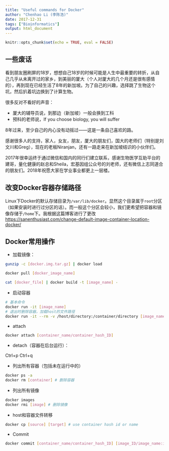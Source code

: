 ```yaml
---
title: "Useful commands for Docker"
author: "Chenhao Li (李陈浩)"
date: 2017-12-31
tags: ["Bioinformatics"]
output: html_document
---
```


```r
knitr::opts_chunk$set(echo = TRUE, eval = FALSE)
```
## 一些废话

看到朋友圈刷屏的18岁，想想自己18岁的时候可能是人生中最重要的转折，从自己几乎从未离开过的家乡，到美丽的厦大（个人对厦大的几个月还是很有感情的），再到现在已经生活了8年的新加坡。为了自己的兴趣，选择跳了生物这个坑，然后扒着坑边换到了计算生物。

很多反对不看好的声音：

- 厦大的辅导员说，到那边（新加坡）一般会换到工科
- 预科的老师说，If you choose biology, you will suffer

8年过来，至少自己的内心没有动摇过——这是一条自己喜欢的路。

感谢很多人的支持，家人，女友，朋友，厦大的朋友们，国大的老师们（特别是刘文川和Greg），现在的老板Niranjan，还有一路走来在新加坡结识的小伙伴们。

2017年很幸运终于通过微信和国内的同行们建立联系，感谢生物医学互助平台的建哥，量化健康的赵总和Sheila，宏基因组公众号的刘老师，还有微信上志同道合的朋友们。2018年祝愿大家在学业事业都更上一层楼。

<!--more-->

## 改变Docker容器存储路径

Linux下Docker的默认存储目录为`/var/lib/docker`。显然这个目录属于`root`分区（如果安装时进行过分区的话）。而一般这个分区会较小，我们更希望把容器和镜像存储于`/home`下。我根据这篇博客进行了更改<https://sanenthusiast.com/change-default-image-container-location-docker/>

## Docker常用操作

- 加载镜像：

```sh
gunzip -c [docker.img.tar.gz] | docker load

docker pull [docker_image_name]

cat [docker_file] | docker build -t [image_name] -
```

- 启动容器

```sh
# 基本命令
docker run -it [image_name] 
# 退出时删除容器，加载host的文件路径
docker run -it --rm -v /host/directory:/container/directory [image_name]
```

- attach

```sh
docker attach [container_name/container_hash_ID]
```

- detach（容器在后台运行）：

Ctrl+p Ctrl+q

- 列出所有容器（包括未在运行中的）

```sh
docker ps -a 
docker rm [container] # 删除容器
```

- 列出所有镜像

```sh
docker images
docker rmi [image] # 删除镜像
```

- host和容器文件转移

```sh
docker cp [source] [target] # use container hash id or name 
```

- Commit

```sh
docker commit [container_name/container_hash_ID] [image_ID/image_name:image_tag]
```
